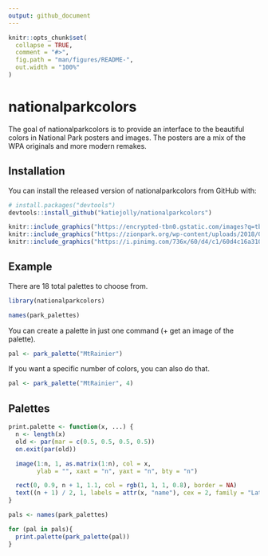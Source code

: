 ```yaml
---
output: github_document
---
```


<!-- README.md is generated from README.Rmd. Please edit that file -->

```r
knitr::opts_chunk$set(
  collapse = TRUE,
  comment = "#>",
  fig.path = "man/figures/README-",
  out.width = "100%"
)
```
# nationalparkcolors

The goal of nationalparkcolors is to provide an interface to the beautiful colors in National Park posters and images. The posters are a mix of the WPA originals and more modern remakes.

## Installation

You can install the released version of nationalparkcolors from GitHub with:

```r
# install.packages("devtools")
devtools::install_github("katiejolly/nationalparkcolors")
```

```r
knitr::include_graphics("https://encrypted-tbn0.gstatic.com/images?q=tbn:ANd9GcQNS1Au8a9aLV9ZdvMo1F_s22jlx70AHWq3CqlLUNK4O4M2PG0c")
knitr::include_graphics("https://zionpark.org/wp-content/uploads/2018/08/retrobryce.png")
knitr::include_graphics("https://i.pinimg.com/736x/60/d4/c1/60d4c16a3102e33d7c73c9b6bc72c04b.jpg")
```


## Example

There are 18 total palettes to choose from.

```r
library(nationalparkcolors)

names(park_palettes)
```


You can create a palette in just one command (+ get an image of the palette).

```r
pal <- park_palette("MtRainier")
```

If you want a specific number of colors, you can also do that.

```r
pal <- park_palette("MtRainier", 4)
```

## Palettes

```r
print.palette <- function(x, ...) {
  n <- length(x)
  old <- par(mar = c(0.5, 0.5, 0.5, 0.5))
  on.exit(par(old))

  image(1:n, 1, as.matrix(1:n), col = x,
        ylab = "", xaxt = "n", yaxt = "n", bty = "n")

  rect(0, 0.9, n + 1, 1.1, col = rgb(1, 1, 1, 0.8), border = NA)
  text((n + 1) / 2, 1, labels = attr(x, "name"), cex = 2, family = "Lato", col = "#32373D")
}

pals <- names(park_palettes)

for (pal in pals){
  print.palette(park_palette(pal))
}
```

